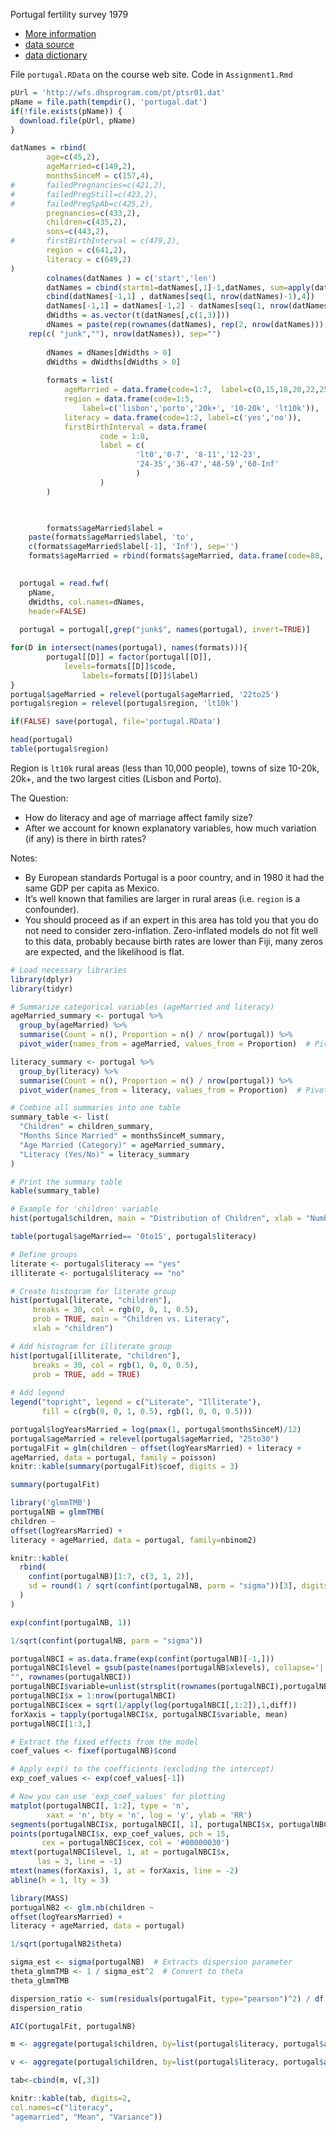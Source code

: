 Portugal fertility survey 1979

- [More information](https://wfs.dhsprogram.com/index.cfm?ccode=pt)
- [data source](https://wfs.dhsprogram.com/)
- [data dictionary](https://wfs.dhsprogram.com/pt/ptsr01.dct)

File `portugal.RData` on the course web site.  Code in `Assignment1.Rmd`


```r
pUrl = 'http://wfs.dhsprogram.com/pt/ptsr01.dat'
pName = file.path(tempdir(), 'portugal.dat')
if(!file.exists(pName)) {
  download.file(pUrl, pName)
}

datNames = rbind(
		age=c(45,2),
		ageMarried=c(149,2), 
		monthsSinceM = c(157,4),
#		failedPregnancies=c(421,2),
#		failedPregStill=c(423,2),
#		failedPregSpAb=c(425,2),
		pregnancies=c(433,2),
		children=c(435,2),
		sons=c(443,2),
#		firstBirthInterval = c(479,2),
		region = c(641,2),
		literacy = c(649,2)
)
		colnames(datNames ) = c('start','len')
		datNames = cbind(startm1=datNames[,1]-1,datNames, sum=apply(datNames, 1,sum))
		cbind(datNames[-1,1] , datNames[seq(1, nrow(datNames)-1),4])
		datNames[-1,1] = datNames[-1,2] - datNames[seq(1, nrow(datNames)-1),4]
		dWidths = as.vector(t(datNames[,c(1,3)]))
		dNames = paste(rep(rownames(datNames), rep(2, nrow(datNames))),
  	rep(c( "junk",""), nrow(datNames)), sep="") 
		
		dNames = dNames[dWidths > 0]
		dWidths = dWidths[dWidths > 0]
		
		formats = list(
			ageMarried = data.frame(code=1:7,  label=c(0,15,18,20,22,25,30)),
			region = data.frame(code=1:5, 
				label=c('lisbon','porto','20k+', '10-20k', 'lt10k')),
			literacy = data.frame(code=1:2, label=c('yes','no')),
			firstBirthInterval = data.frame(
					code = 1:8,
					label = c(
							'lt0','0-7', '8-11','12-23',
							'24-35','36-47','48-59','60-Inf'
							)
					)
		)

	

		formats$ageMarried$label = 
  	paste(formats$ageMarried$label, 'to',
  	c(formats$ageMarried$label[-1], 'Inf'), sep='')
  	formats$ageMarried = rbind(formats$ageMarried, data.frame(code=88, label='never'))

   
  portugal = read.fwf(
    pName,
    dWidths, col.names=dNames,
    header=FALSE)
  
  portugal = portugal[,grep("junk$", names(portugal), invert=TRUE)]

for(D in intersect(names(portugal), names(formats))){
  		portugal[[D]] = factor(portugal[[D]],
  			levels=formats[[D]]$code, 
				labels=formats[[D]]$label)
}
portugal$ageMarried = relevel(portugal$ageMarried, '22to25')
portugal$region = relevel(portugal$region, 'lt10k')

if(FALSE) save(portugal, file='portugal.RData')
```

```r
head(portugal)
table(portugal$region)
```

Region is `lt10k` rural areas (less than 10,000 people), towns of size 10-20k, 20k+, and the two largest cities (Lisbon and Porto).


The Question: 

- How do literacy and age of marriage affect family size?
- After we account for known explanatory variables, how much variation (if any) is there in birth rates?

Notes: 

- By European standards Portugal is a poor country, and in 1980 it had the same GDP per capita as Mexico.
- It's well known that families are larger in rural areas (i.e. `region` is a confounder).
- You should proceed as if an expert in this area has told you that you do not need to consider zero-inflation.  Zero-inflated models do not fit well to this data, probably because birth rates are lower than Fiji, many zeros are expected, and the likelihood is flat.

```r
# Load necessary libraries
library(dplyr)
library(tidyr)

# Summarize categorical variables (ageMarried and literacy)
ageMarried_summary <- portugal %>%
  group_by(ageMarried) %>%
  summarise(Count = n(), Proportion = n() / nrow(portugal)) %>%
  pivot_wider(names_from = ageMarried, values_from = Proportion)  # Pivot to wide format

literacy_summary <- portugal %>%
  group_by(literacy) %>%
  summarise(Count = n(), Proportion = n() / nrow(portugal)) %>%
  pivot_wider(names_from = literacy, values_from = Proportion)  # Pivot to wide format

# Combine all summaries into one table
summary_table <- list(
  "Children" = children_summary,
  "Months Since Married" = monthsSinceM_summary,
  "Age Married (Category)" = ageMarried_summary,
  "Literacy (Yes/No)" = literacy_summary
)

# Print the summary table
kable(summary_table)


```
```r
# Example for 'children' variable
hist(portugal$children, main = "Distribution of Children", xlab = "Number of Children", col = "skyblue", breaks = 20)

```


```r
table(portugal$ageMarried== '0to15', portugal$literacy)
```


```r
# Define groups
literate <- portugal$literacy == "yes"
illiterate <- portugal$literacy == "no"

# Create histogram for literate group
hist(portugal[literate, "children"], 
     breaks = 30, col = rgb(0, 0, 1, 0.5), 
     prob = TRUE, main = "Children vs. Literacy", 
     xlab = "children")

# Add histogram for illiterate group
hist(portugal[illiterate, "children"], 
     breaks = 30, col = rgb(1, 0, 0, 0.5), 
     prob = TRUE, add = TRUE)
     
# Add legend
legend("topright", legend = c("Literate", "Illiterate"), 
       fill = c(rgb(0, 0, 1, 0.5), rgb(1, 0, 0, 0.5)))

```
```r
portugal$logYearsMarried = log(pmax(1, portugal$monthsSinceM)/12)
portugal$ageMarried = relevel(portugal$ageMarried, "25to30")
portugalFit = glm(children ~ offset(logYearsMarried) + literacy +
ageMarried, data = portugal, family = poisson)
knitr::kable(summary(portugalFit)$coef, digits = 3)
```


```r
summary(portugalFit)
```


```r
library('glmmTMB')
portugalNB = glmmTMB(
children ~
offset(logYearsMarried) +
literacy + ageMarried, data = portugal, family=nbinom2)

knitr::kable(
  rbind(
    confint(portugalNB)[1:7, c(3, 1, 2)],
    sd = round(1 / sqrt(confint(portugalNB, parm = "sigma"))[3], digits = 3)
  )
)
```

```r
exp(confint(portugalNB, 1))
```

```r
1/sqrt(confint(portugalNB, parm = "sigma"))
```

```r
portugalNBCI = as.data.frame(exp(confint(portugalNB)[-1,]))
portugalNBCI$level = gsub(paste(names(portugalNB$xlevels), collapse='|'),
"", rownames(portugalNBCI))
portugalNBCI$variable=unlist(strsplit(rownames(portugalNBCI),portugalNBCI$level))
portugalNBCI$x = 1:nrow(portugalNBCI)
portugalNBCI$cex = sqrt(1/apply(log(portugalNBCI[,1:2]),1,diff))
forXaxis = tapply(portugalNBCI$x, portugalNBCI$variable, mean)
portugalNBCI[1:3,]
```

```r
# Extract the fixed effects from the model
coef_values <- fixef(portugalNB)$cond

# Apply exp() to the coefficients (excluding the intercept)
exp_coef_values <- exp(coef_values[-1])

# Now you can use 'exp_coef_values' for plotting
matplot(portugalNBCI[, 1:2], type = 'n',
        xaxt = 'n', bty = 'n', log = 'y', ylab = 'RR')
segments(portugalNBCI$x, portugalNBCI[, 1], portugalNBCI$x, portugalNBCI[, 2])
points(portugalNBCI$x, exp_coef_values, pch = 15,
       cex = portugalNBCI$cex, col = '#00000030')
mtext(portugalNBCI$level, 1, at = portugalNBCI$x,
      las = 3, line = -1)
mtext(names(forXaxis), 1, at = forXaxis, line = -2)
abline(h = 1, lty = 3)

```
```r
library(MASS)
portugalNB2 <- glm.nb(children ~
offset(logYearsMarried) +
literacy + ageMarried, data = portugal)
```

```r
1/sqrt(portugalNB2$theta)
```

```r
sigma_est <- sigma(portugalNB)  # Extracts dispersion parameter
theta_glmmTMB <- 1 / sigma_est^2  # Convert to theta
theta_glmmTMB

```

```r
dispersion_ratio <- sum(residuals(portugalFit, type="pearson")^2) / df.residual(portugalFit)
dispersion_ratio

```
```r
AIC(portugalFit, portugalNB)

```

```r
m <- aggregate(portugal$children, by=list(portugal$literacy, portugal$ageMarried), mean)

v <- aggregate(portugal$children, by=list(portugal$literacy, portugal$ageMarried), var)

tab<-cbind(m, v[,3])

knitr::kable(tab, digits=2,
col.names=c("literacy",
"agemarried", "Mean", "Variance"))

```

